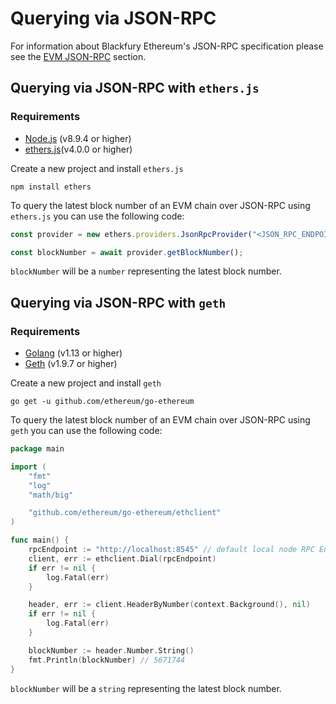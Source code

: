 # Querying via JSON-RPC

For information about Blackfury Ethereum's JSON-RPC specification please see the [EVM JSON-RPC](../json-rpc) section.

## Querying via JSON-RPC with `ethers.js`

### Requirements
- [Node.js](https://nodejs.org/en/download/) (v8.9.4 or higher)
- [ethers.js](https://github.com/ethers-io/ethers.js/)(v4.0.0 or higher)

Create a new project and install `ethers.js`

`npm install ethers`

To query the latest block number of an EVM chain over JSON-RPC using `ethers.js` you can use the following code:

```javascript
const provider = new ethers.providers.JsonRpcProvider("<JSON_RPC_ENDPOINT>");

const blockNumber = await provider.getBlockNumber();
```

`blockNumber` will be a `number` representing the latest block number.

## Querying via JSON-RPC with `geth`

### Requirements
- [Golang](https://golang.org/doc/install) (v1.13 or higher)
- [Geth](https://geth.ethereum.org/downloads/) (v1.9.7 or higher)

Create a new project and install `geth`

`go get -u github.com/ethereum/go-ethereum`

To query the latest block number of an EVM chain over JSON-RPC using `geth` you can use the following code:

```go
package main

import (
    "fmt"
    "log"
    "math/big"

    "github.com/ethereum/go-ethereum/ethclient"
)

func main() {
    rpcEndpoint := "http://localhost:8545" // default local node RPC Endpoint
    client, err := ethclient.Dial(rpcEndpoint)
    if err != nil {
        log.Fatal(err)
    }

    header, err := client.HeaderByNumber(context.Background(), nil)
    if err != nil {
        log.Fatal(err)
    }

    blockNumber := header.Number.String()
    fmt.Println(blockNumber) // 5671744
}
```

`blockNumber` will be a `string` representing the latest block number.
